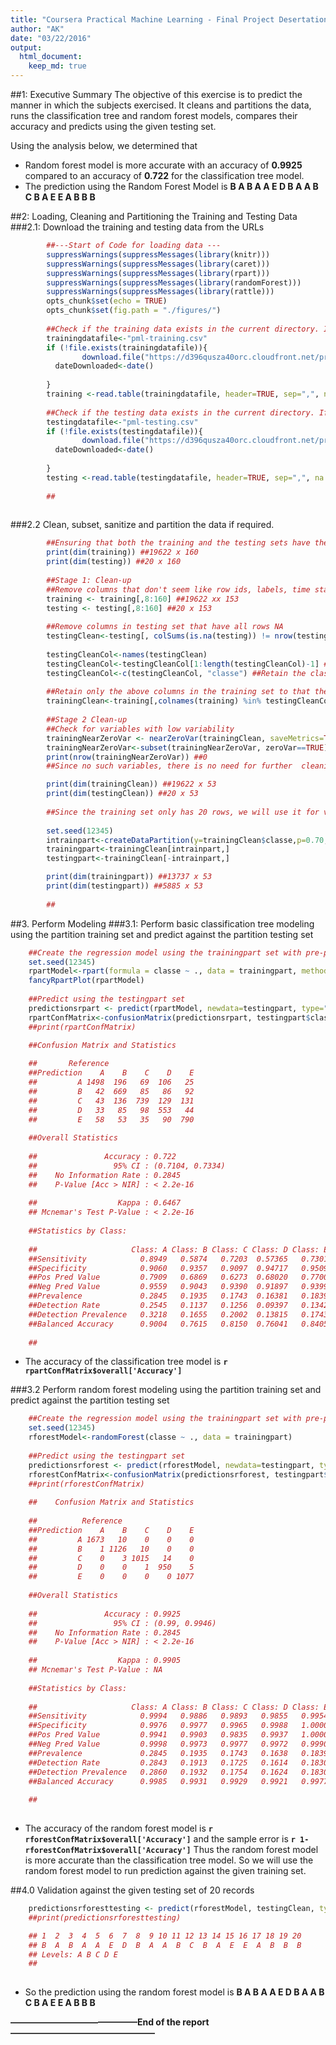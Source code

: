 ```yaml
---
title: "Coursera Practical Machine Learning - Final Project Desertation"
author: "AK" 
date: "03/22/2016"
output: 
  html_document:
    keep_md: true
---
```

##1: Executive Summary
The objective of this exercise is to predict the manner in which the subjects exercised. It cleans and partitions the data, runs the classification tree and random forest models, compares their accuracy and predicts using the given testing set. 

Using the analysis below, we determined that 

- Random forest model is more accurate with an accuracy of **0.9925** compared to an accuracy of **0.722** for the classification tree model.
- The prediction using the Random Forest Model is **B A B A A E D B A A B C B A E E A B B B**

##2: Loading, Cleaning and Partitioning the Training and Testing Data
###2.1: Download the training and testing data from the URLs
```r

        ##---Start of Code for loading data ---
        suppressWarnings(suppressMessages(library(knitr)))
        suppressWarnings(suppressMessages(library(caret)))
        suppressWarnings(suppressMessages(library(rpart)))
        suppressWarnings(suppressMessages(library(randomForest)))
        suppressWarnings(suppressMessages(library(rattle)))
        opts_chunk$set(echo = TRUE)
        opts_chunk$set(fig.path = "./figures/")
        
        ##Check if the training data exists in the current directory. If not, download
        trainingdatafile<-"pml-training.csv"
        if (!file.exists(trainingdatafile)){
                download.file("https://d396qusza40orc.cloudfront.net/predmachlearn/pml-training.csv", trainingdatafile)
          dateDownloaded<-date()
    
        }
        training <-read.table(trainingdatafile, header=TRUE, sep=",", na.strings=c("NA","#DIV/0!",""))
        
        ##Check if the testing data exists in the current directory. If not, download
        testingdatafile<-"pml-testing.csv"
        if (!file.exists(testingdatafile)){
                download.file("https://d396qusza40orc.cloudfront.net/predmachlearn/pml-testing.csv", testingdatafile)
          dateDownloaded<-date()
    
        }
        testing <-read.table(testingdatafile, header=TRUE, sep=",", na.strings=c("NA","#DIV/0!",""))
        
        ##
        
```
###2.2 Clean, subset, sanitize and partition the data if required.
```r

        ##Ensuring that both the training and the testing sets have the same number of columns
        print(dim(training)) ##19622 x 160
        print(dim(testing)) ##20 x 160
        
        ##Stage 1: Clean-up
        ##Remove columns that don't seem like row ids, labels, time stamps. Essentially, first 7 rows
        training <- training[,8:160] ##19622 xx 153
        testing <- testing[,8:160] ##20 x 153
        
        ##Remove columns in testing set that have all rows NA
        testingClean<-testing[, colSums(is.na(testing)) != nrow(testing)] ##19622 x 53
     
        testingCleanCol<-names(testingClean)
        testingCleanCol<-testingCleanCol[1:length(testingCleanCol)-1] ##Except the problm id column
        testingCleanCol<-c(testingCleanCol, "classe") ##Retain the classe column in the training set
        
        ##Retain only the above columns in the training set to that they match with the testing set
        trainingClean<-training[,colnames(training) %in% testingCleanCol] ##20 x 53
      
        ##Stage 2 Clean-up
        ##Check for variables with low variability
        trainingNearZeroVar <- nearZeroVar(trainingClean, saveMetrics=TRUE)
        trainingNearZeroVar<-subset(trainingNearZeroVar, zeroVar==TRUE)
        print(nrow(trainingNearZeroVar)) ##0
        ##Since no such variables, there is no need for further  cleaning

        print(dim(trainingClean)) ##19622 x 53
        print(dim(testingClean)) ##20 x 53
        
        ##Since the training set only has 20 rows, we will use it for validation. We will instead partition the training set as 70% for training and 30% for training
        
        set.seed(12345)
        intrainpart<-createDataPartition(y=trainingClean$classe,p=0.70, list=FALSE)
        trainingpart<-trainingClean[intrainpart,]
        testingpart<-trainingClean[-intrainpart,]

        print(dim(trainingpart)) ##13737 x 53
        print(dim(testingpart)) ##5885 x 53
        
        ##
```

##3. Perform Modeling
###3.1: Perform basic classification tree modeling using the partition training set and predict against the partition testing set
```r

    ##Create the regression model using the trainingpart set with pre-processing and validation
    set.seed(12345)
    rpartModel<-rpart(formula = classe ~ ., data = trainingpart, method="class") 
    fancyRpartPlot(rpartModel)
    
    ##Predict using the testingpart set
    predictionsrpart <- predict(rpartModel, newdata=testingpart, type="class")
    rpartConfMatrix<-confusionMatrix(predictionsrpart, testingpart$classe)
    ##print(rpartConfMatrix)
    
    ##Confusion Matrix and Statistics

    ##       Reference
    ##Prediction    A    B    C    D    E
    ##         A 1498  196   69  106   25
    ##         B   42  669   85   86   92
    ##         C   43  136  739  129  131
    ##         D   33   85   98  553   44
    ##         E   58   53   35   90  790
    
    ##Overall Statistics
    
    ##               Accuracy : 0.722           
    ##                 95% CI : (0.7104, 0.7334)
    ##    No Information Rate : 0.2845          
    ##    P-Value [Acc > NIR] : < 2.2e-16       
    
    ##                  Kappa : 0.6467          
    ## Mcnemar's Test P-Value : < 2.2e-16       
    
    ##Statistics by Class:
    
    ##                     Class: A Class: B Class: C Class: D Class: E
    ##Sensitivity            0.8949   0.5874   0.7203  0.57365   0.7301
    ##Specificity            0.9060   0.9357   0.9097  0.94717   0.9509
    ##Pos Pred Value         0.7909   0.6869   0.6273  0.68020   0.7700
    ##Neg Pred Value         0.9559   0.9043   0.9390  0.91897   0.9399
    ##Prevalence             0.2845   0.1935   0.1743  0.16381   0.1839
    ##Detection Rate         0.2545   0.1137   0.1256  0.09397   0.1342
    ##Detection Prevalence   0.3218   0.1655   0.2002  0.13815   0.1743
    ##Balanced Accuracy      0.9004   0.7615   0.8150  0.76041   0.8405
    
    ##

```
- The accuracy of the classification tree model is **`r rpartConfMatrix$overall['Accuracy']`**

###3.2 Perform random forest modeling using the partition training set and predict against the partition testing set
```r

    ##Create the regression model using the trainingpart set with pre-processing and data validation
    set.seed(12345)
    rforestModel<-randomForest(classe ~ ., data = trainingpart) 
    
    ##Predict using the testingpart set
    predictionsrforest <- predict(rforestModel, newdata=testingpart, type="class")
    rforestConfMatrix<-confusionMatrix(predictionsrforest, testingpart$classe)
    ##print(rforestConfMatrix)
    
    ##    Confusion Matrix and Statistics
    
    ##          Reference
    ##Prediction    A    B    C    D    E
    ##         A 1673   10    0    0    0
    ##         B    1 1126   10    0    0
    ##         C    0    3 1015   14    0
    ##         D    0    0    1  950    5
    ##         E    0    0    0    0 1077
    
    ##Overall Statistics
    
    ##               Accuracy : 0.9925        
    ##                 95% CI : (0.99, 0.9946)
    ##    No Information Rate : 0.2845        
    ##    P-Value [Acc > NIR] : < 2.2e-16     
    
    ##                  Kappa : 0.9905        
    ## Mcnemar's Test P-Value : NA            
    
    ##Statistics by Class:
    
    ##                     Class: A Class: B Class: C Class: D Class: E
    ##Sensitivity            0.9994   0.9886   0.9893   0.9855   0.9954
    ##Specificity            0.9976   0.9977   0.9965   0.9988   1.0000
    ##Pos Pred Value         0.9941   0.9903   0.9835   0.9937   1.0000
    ##Neg Pred Value         0.9998   0.9973   0.9977   0.9972   0.9990
    ##Prevalence             0.2845   0.1935   0.1743   0.1638   0.1839
    ##Detection Rate         0.2843   0.1913   0.1725   0.1614   0.1830
    ##Detection Prevalence   0.2860   0.1932   0.1754   0.1624   0.1830
    ##Balanced Accuracy      0.9985   0.9931   0.9929   0.9921   0.9977
    
    ##
    
```
- The accuracy of the random forest model is **`r rforestConfMatrix$overall['Accuracy']`** and the sample error is **`r 1-rforestConfMatrix$overall['Accuracy']`**
Thus the random forest model is more accurate than the classification tree model. So we will use the random forest model to run prediction against the given training set.

##4.0 Validation against the given testing set of 20 records
```r

    predictionsrforesttesting <- predict(rforestModel, testingClean, type = "class")
    ##print(predictionsrforesttesting)

    ## 1  2  3  4  5  6  7  8  9 10 11 12 13 14 15 16 17 18 19 20 
    ## B  A  B  A  A  E  D  B  A  A  B  C  B  A  E  E  A  B  B  B 
    ## Levels: A B C D E
    ##
    
```
- So the prediction using the random forest model is **B  A  B  A  A  E  D  B  A  A  B  C  B  A  E  E  A  B  B  B **

**--------------------------------------------End of the report--------------------------------------------------**
